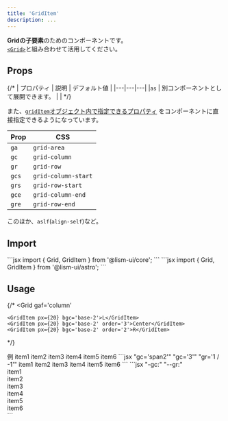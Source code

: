 ```yaml
---
title: 'GridItem'
description: ...
---
```



**Gridの子要素**のためのコンポーネントです。  
[`<Grid>`](/ja/components/grid/)と組み合わせて活用してください。


## Props

{/* | プロパティ | 説明 | デフォルト値 |
|---|---|---|
|`as` | 別コンポーネントとして展開できます。 | | */}


また、[`gridItem`オブジェクト内で指定できるプロパティ](/ja/props/css-props/#grid--flex) をコンポーネントに直接指定できるようになっています。

|Prop|CSS|
|---|---|
|`ga`|`grid-area`|
|`gc`|`grid-column`|
|`gr`|`grid-row`|
|`gcs`|`grid-column-start`|
|`grs`|`grid-row-start`|
|`gce`|`grid-column-end`|
|`gre`|`grid-row-end`|


このほか、`aslf`(`align-self`)など。


## Import

<Preview>
	<PreviewCode slot='tab' label='React'>
```jsx
import { Grid, GridItem } from '@lism-ui/core';
```
	</PreviewCode>
	<PreviewCode slot='tab' label='Astro'>
```jsx
import { Grid, GridItem } from '@lism-ui/astro';
```
	</PreviewCode>
</Preview>



## Usage

{/* <Grid
	gaf='column'
>
	<GridItem px={20} bgc='base-2'>L</GridItem>
	<GridItem px={20} bgc='base-2' order='3'>Center</GridItem>
	<GridItem px={20} bgc='base-2' order='2'>R</GridItem>
</Grid> */}

<Preview>
	<PreviewTitle>例</PreviewTitle>
	<PreviewArea resize p={20}>
		<Grid
			gtc='repeat(3, 1fr)'
			gtr='repeat(3, 1fr)'
		>
			<GridItem p='box' bgc='base-2'>item1</GridItem>
			<GridItem p='box' bgc='base-2'>item2</GridItem>
			<GridItem p='box' bgc='base-3' gc='span2'>item3</GridItem>
			<GridItem p='box' bgc='base-2'>item4</GridItem>
			<GridItem p='box' bgc='base-2'>item5</GridItem>
			<GridItem layout={Center} gc='3' gr='1 / -1' p='box' bgc='blue'>item6</GridItem>
		</Grid>
	</PreviewArea>
	<PreviewCode slot='tab' label='React, Astro'>
		```jsx "gc='span2'" "gc='3'" "gr='1 / -1'"
		<Grid
			gtc='repeat(3, 1fr)'
			gtr='repeat(3, 1fr)'	
		>
			<GridItem p='box' bgc='base-2'>item1</GridItem>
			<GridItem p='box' bgc='base-2'>item2</GridItem>
			<GridItem p='box' bgc='base-3' gc='span2'>item3</GridItem>
			<GridItem p='box' bgc='base-2'>item4</GridItem>
			<GridItem p='box' bgc='base-2'>item5</GridItem>
			<GridItem layout={Center} gc='3' gr='1 / -1' p='box' bgc='blue'>item6</GridItem>
		</Grid>
		```
	</PreviewCode>
	<PreviewCode slot='tab' label='HTML'>
		```jsx "-gc:" "--gr:"
		<div class="l--grid" style="--gtc:repeat(3, 1fr);--gtr:repeat(3, 1fr)">
			<div class="-p:20 -bgc:base-2">item1</div>
			<div class="-p:20 -bgc:base-2">item2</div>
			<div class="-p:20 -bgc:base-3 -gc:span2">item3</div>
			<div class="-p:20 -bgc:base-2">item4</div>
			<div class="-p:20 -bgc:base-2">item5</div>
			<div class="-p:20 -bgc: -gc:3 -gr:" style="--bgc:var(--blue);--gr:1 / -1">item6</div>
		</div>
		```
	</PreviewCode>
</Preview>
